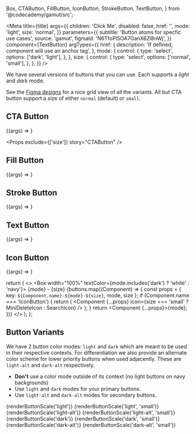   Box,
  CTAButton,
  FillButton,
  IconButton,
  StrokeButton,
  TextButton,
} from '@codecademy/gamut/src';

<Meta
  title={title}
  args={{
    children: 'Click Me',
    disabled: false,
    href: '',
    mode: 'light',
    size: 'normal',
  }}
  parameters={{
    subtitle: 'Button atoms for specfic use cases',
    source: 'gamut',
    figmaId: 'N6TfoPI5OA7GanX6Zl8nWj',
  }}
  component={TextButton}
  argTypes={{
    href: {
      description: 'If defined, component will use an anchor tag',
    },
    mode: {
      control: {
        type: 'select',
        options: ['dark', 'light'],
      },
    },
    size: {
      control: {
        type: 'select',
        options: ['normal', 'small'],
      },
    },
  }}
/>

We have several versions of buttons that you can use.
Each supports a _light_ and _dark_ mode.

See the [Figma designs](https://www.figma.com/file/N6TfoPI5OA7GanX6Zl8nWj/Buttons-%E2%9C%85?node-id=268%3A0) for a nice grid view of all the variants.
All but CTA button support a size of either `normal` (default) or `small`.

## CTA Button

<Canvas>
  <Story name="CTAButton">{(args) => <CTAButton {...args} />}</Story>
</Canvas>

<Props exclude={['size']} story="CTAButton" />

## Fill Button

<Canvas>
  <Story name="FillButton">{(args) => <FillButton {...args} />}</Story>
</Canvas>

<Props story="FillButton" />

## Stroke Button

<Canvas>
  <Story name="StrokeButton">{(args) => <StrokeButton {...args} />}</Story>
</Canvas>

<Props story="StrokeButton" />

## Text Button

<Canvas>
  <Story name="TextButton">{(args) => <TextButton {...args} />}</Story>
</Canvas>

<Props story="TextButton" />

## Icon Button

<Canvas>
  <Story name="IconButton">
    {(args) => <IconButton icon={SearchIcon} {...args} />}
  </Story>
</Canvas>

<Props story="IconButton" />


  return (
    <>
      <Box width="100%" textColor={mode.includes('dark') ? 'white' : 'navy'}>
        {mode} - {size}
      </Box>
      {buttons.map((Component) => {
        const props = { key: `${Component.name}-${mode}-${size}`, mode, size };
        if (Component.name === 'IconButton') {
          return (
            <Component
              {...props}
              icon={size === 'small' ? MiniDeleteIcon : SearchIcon}
            />
          );
        }
        return <Component {...props}>{mode}</Component>;
      })}
    </>
  );
};

## Button Variants

We have 2 button color modes: `light` and `dark` which are meant to be used in their respective contexts. For differentiation we also provide an alternate color scheme for lower priority buttons when used adjacently. These are `light-alt` and `dark-alt` respectively.

- **Don't** use a color mode outside of its context (no light buttons on navy backgrounds)
- Use `light` and `dark` modes for your primary buttons.
- Use `light-alt` and `dark-alt` modes for secondary buttons.

<Canvas>
  <Story name="light">
    <Box
      display="grid"
      alignItems="center"
      justifyItems="start"
      gridTemplateColumns="repeat(5, max-content)"
      columnGap="2rem"
      rowGap="1rem"
      padding="1rem"
    >
      {renderButtonScale('light')}
      {renderButtonScale('light', 'small')}
      {renderButtonScale('light-alt')}
      {renderButtonScale('light-alt', 'small')}
    </Box>
    <Box
      display="grid"
      alignItems="center"
      justifyItems="start"
      gridTemplateColumns="repeat(5, max-content)"
      columnGap="2rem"
      rowGap="1rem"
      padding="1rem"
      backgroundColor="navy"
    >
      {renderButtonScale('dark')}
      {renderButtonScale('dark', 'small')}
      {renderButtonScale('dark-alt')}
      {renderButtonScale('dark-alt', 'small')}
    </Box>
  </Story>
</Canvas>
